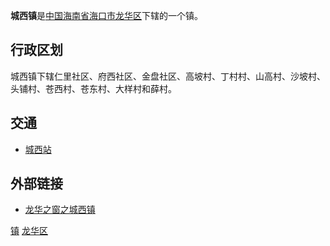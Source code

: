 {{Infobox Settlement
| name = 城西镇
| image_skyline = 
| imagesize = 
| image_caption = 
| image_flag = 
| image_shield = 
| pushpin_map = 
| pushpin_label_position = bottom
| subdivision_type = 国家
| subdivision_name = {{CHN}}
| subdivision_type1 = [[中华人民共和国行政区划|省]]
| subdivision_name1 = [[海南省|海南省]]
| subdivision_type2 = [[海南省行政区划|市]]
| subdivision_name2 =  [[海口市|海口市]]
| subdivision_type3 = [[海口市行政区划|区]]
| subdivision_name3 = [[龙华区_(海口市)|龙华区]]
| elevation_m = 
| elevation_ft = 
| area_total_km2 = 33
| population_as_of = 
| population_total = 66666
| population_density_km2 = auto
| timezone = [[北京时间|北京时间]]
| utc_offset = +8
| timezone_DST = 
| utc_offset_DST = 
| latd = 
| latm = 
| lats = 
| latNS = 
| longd = 
| longm = 
| longs = 
| longEW = 
| postal_code_type = 邮政编码
| postal_code = 570105
| blank_name = 电话区号
| blank_info = 0898
| website = 
}}
'''城西镇'''是[[中国|中国]][[海南省|海南省]][[海口市|海口市]][[龙华区_(海口市)|龙华区]]下辖的一个镇。

==行政区划==
城西镇下辖仁里社区、府西社区、金盘社区、高坡村、丁村村、山高村、沙坡村、头铺村、苍西村、苍东村、大样村和薛村。
==交通==
*[[城西站_(海南)|城西站]]

==外部链接==
*[https://web.archive.org/web/20071023211557/http://www.hklhq.gov.cn/tszf/displayer.asp?ID=49 龙华之窗之城西镇]

{{海南小作品}}
{{龙华区行政区划}}
[[Category:海口市龙华区行政区划|镇]]
[[Category:海口建制镇|龙华区]]
